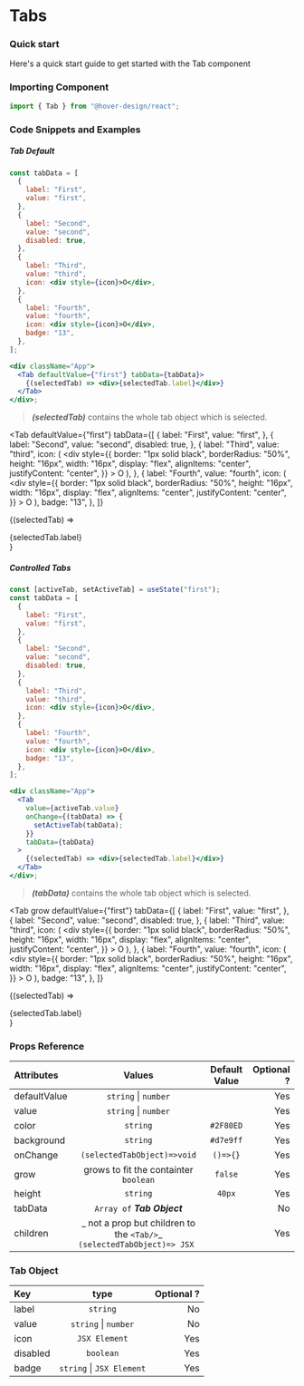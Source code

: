 # Tabs

### Quick start

Here's a quick start guide to get started with the Tab component

### Importing Component

```jsx
import { Tab } from "@hover-design/react";
```

### Code Snippets and Examples

##### Tab Default


```jsx
const tabData = [
  {
    label: "First",
    value: "first",
  },
  {
    label: "Second",
    value: "second",
    disabled: true,
  },
  {
    label: "Third",
    value: "third",
    icon: <div style={icon}>O</div>,
  },
  {
    label: "Fourth",
    value: "fourth",
    icon: <div style={icon}>O</div>,
    badge: "13",
  },
];

<div className="App">
  <Tab defaultValue={"first"} tabData={tabData}>
    {(selectedTab) => <div>{selectedTab.label}</div>}
  </Tab>
</div>;
```

> **_(selectedTab)_** contains the whole tab object which is selected.

<Tab
  defaultValue={"first"}
  tabData={[
    {
      label: "First",
      value: "first",
    },
    {
      label: "Second",
      value: "second",
      disabled: true,
    },
    {
      label: "Third",
      value: "third",
      icon: (
        <div
          style={{
            border: "1px solid black",
            borderRadius: "50%",
            height: "16px",
            width: "16px",
            display: "flex",
            alignItems: "center",
            justifyContent: "center",
          }}
        >
          O
        </div>
      ),
    },
    {
      label: "Fourth",
      value: "fourth",
      icon: (
        <div
          style={{
            border: "1px solid black",
            borderRadius: "50%",
            height: "16px",
            width: "16px",
            display: "flex",
            alignItems: "center",
            justifyContent: "center",
          }}
        >
          O
        </div>
      ),
      badge: "13",
    },
  ]}
>
  {(selectedTab) => <div>{selectedTab.label}</div>}
</Tab>

##### Controlled Tabs

```jsx
const [activeTab, setActiveTab] = useState("first");
const tabData = [
  {
    label: "First",
    value: "first",
  },
  {
    label: "Second",
    value: "second",
    disabled: true,
  },
  {
    label: "Third",
    value: "third",
    icon: <div style={icon}>O</div>,
  },
  {
    label: "Fourth",
    value: "fourth",
    icon: <div style={icon}>O</div>,
    badge: "13",
  },
];

<div className="App">
  <Tab
    value={activeTab.value}
    onChange={(tabData) => {
      setActiveTab(tabData);
    }}
    tabData={tabData}
  >
    {(selectedTab) => <div>{selectedTab.label}</div>}
  </Tab>
</div>;
```

> **_(tabData)_** contains the whole tab object which is selected.

<Tab
  grow
  defaultValue={"first"}
  tabData={[
    {
      label: "First",
      value: "first",
    },
    {
      label: "Second",
      value: "second",
      disabled: true,
    },
    {
      label: "Third",
      value: "third",
      icon: (
        <div
          style={{
            border: "1px solid black",
            borderRadius: "50%",
            height: "16px",
            width: "16px",
            display: "flex",
            alignItems: "center",
            justifyContent: "center",
          }}
        >
          O
        </div>
      ),
    },
    {
      label: "Fourth",
      value: "fourth",
      icon: (
        <div
          style={{
            border: "1px solid black",
            borderRadius: "50%",
            height: "16px",
            width: "16px",
            display: "flex",
            alignItems: "center",
            justifyContent: "center",
          }}
        >
          O
        </div>
      ),
      badge: "13",
    },
  ]}
>
  {(selectedTab) => <div>{selectedTab.label}</div>}
</Tab>

### Props Reference

| Attributes   |                                 Values                                  | Default Value | Optional ? |
| :----------- | :---------------------------------------------------------------------: | :-----------: | ---------: |
| defaultValue |                        `string` &#124; `number`                         |               |        Yes |
| value        |                        `string` &#124; `number`                         |               |        Yes |
| color        |                                `string`                                 |   `#2F80ED`   |        Yes |
| background   |                                `string`                                 |   `#d7e9ff`   |        Yes |
| onChange     |                       `(selectedTabObject)=>void`                       |   `()=>{}`    |        Yes |
| grow         |                  grows to fit the containter `boolean`                  |    `false`    |        Yes |
| height       |                                `string`                                 |    `40px`     |        Yes |
| tabData      |                       `Array of` **_Tab Object_**                       |               |         No |
| children     | _ not a prop but children to the `<Tab/>`_ `(selectedTabObject)=> JSX ` |               |        Yes |

### Tab Object

| Key      |             type              | Optional ? |
| :------- | :---------------------------: | ---------: |
| label    |           `string`            |         No |
| value    |   `string` &#124; `number`    |         No |
| icon     |         `JSX Element`         |        Yes |
| disabled |           `boolean`           |        Yes |
| badge    | `string` &#124; `JSX Element` |        Yes |
